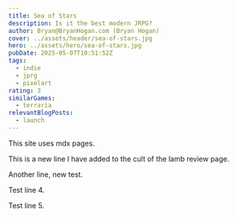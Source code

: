 ```yaml
---
title: Sea of Stars
description: Is it the best modern JRPG?
author: Bryan@BryanHogan.com (Bryan Hogan)
cover: ../assets/header/sea-of-stars.jpg
hero: ../assets/hero/sea-of-stars.jpg
pubDate: 2025-05-07T10:51:52Z
tags:
  - indie
  - jprg
  - pixelart
rating: 3
similarGames:
  - terraria
relevantBlogPosts:
  - launch
---
```


This site uses mdx pages.

This is a new line I have added to the cult of the lamb review page.

Another line, new test.

Test line 4.

Test line 5.